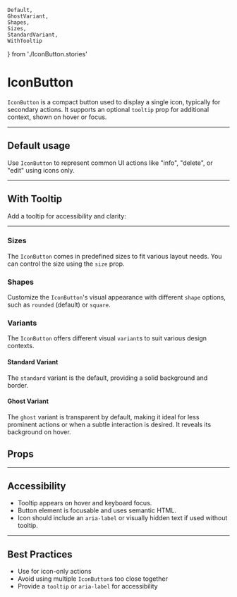     Default,
    GhostVariant,
    Shapes,
    Sizes,
    StandardVariant,
    WithTooltip
} from './IconButton.stories'

<Meta of={IconButtonStories} />

# IconButton

`IconButton` is a compact button used to display a single icon, typically for secondary actions. It supports an optional `tooltip` prop for additional context, shown on hover or focus.


---

## Default usage

Use `IconButton` to represent common UI actions like "info", "delete", or "edit" using icons only.

<Canvas of={Default} />

---

## With Tooltip

Add a tooltip for accessibility and clarity:

<Canvas of={WithTooltip} />

---
### Sizes

The `IconButton` comes in predefined sizes to fit various layout needs. You can control the size using the `size` prop.

<Canvas of={Sizes} />

### Shapes

Customize the `IconButton`'s visual appearance with different `shape` options, such as `rounded` (default) or `square`.

<Canvas of={Shapes} />


### Variants

The `IconButton` offers different visual `variant`s to suit various design contexts.

#### Standard Variant

The `standard` variant is the default, providing a solid background and border.

<Canvas of={StandardVariant} />


#### Ghost Variant

The `ghost` variant is transparent by default, making it ideal for less prominent actions or when a subtle interaction is desired. It reveals its background on hover.

<Canvas of={GhostVariant} />

## Props

<ArgTypes of={IconButton} />

---

## Accessibility

- Tooltip appears on hover and keyboard focus.
- Button element is focusable and uses semantic HTML.
- Icon should include an `aria-label` or visually hidden text if used without tooltip.

---

## Best Practices

- Use for icon-only actions
- Avoid using multiple `IconButton`s too close together
- Provide a `tooltip` or `aria-label` for accessibility
